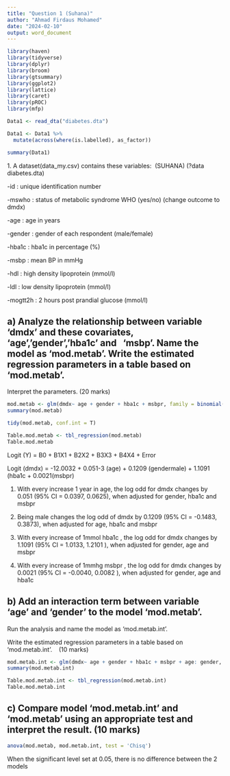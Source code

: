 ```yaml
---
title: "Question 1 (Suhana)"
author: "Ahmad Firdaus Mohamed"
date: "2024-02-10"
output: word_document
---
```


```r
library(haven)
library(tidyverse)
library(dplyr)
library(broom)
library(gtsummary)
library(ggplot2)
library(lattice)
library(caret)
library(pROC)
library(mfp)
```

```r
Data1 <- read_dta("diabetes.dta")
```

```r
Data1 <- Data1 %>%
  mutate(across(where(is.labelled), as_factor))
```

```r
summary(Data1)
```

1\. A dataset(data_my.csv) contains these variables:  (SUHANA) (?data diabetes.dta)

-id : unique identification number

-mswho : status of metabolic syndrome WHO (yes/no) (change outcome to dmdx)

-age : age in years

-gender : gender of each respondent (male/female)

-hba1c : hba1c in percentage (%)

-msbp : mean BP in mmHg

-hdl : high density lipoprotein (mmol/l)

-ldl : low density lipoprotein (mmol/l)

-mogtt2h : 2 hours post prandial glucose (mmol/l)

## a) Analyze the relationship between variable ‘dmdx’ and these covariates, ‘age’,’gender’,’hba1c’ and   ‘msbp’. Name the model as ‘mod.metab’. Write the estimated regression parameters in a table based on ‘mod.metab’. 

Interpret the parameters. (20 marks)

```r
mod.metab <- glm(dmdx~ age + gender + hba1c + msbpr, family = binomial(link = 'logit'), data = Data1)
summary(mod.metab)
```

```r
tidy(mod.metab, conf.int = T)
```

```r
Table.mod.metab <- tbl_regression(mod.metab)
Table.mod.metab
```

Logit (Y) = B0 + B1X1 + B2X2 + B3X3 + B4X4 + Error

Logit (dmdx) = -12.0032 + 0.051-3 (age) + 0.1209 (gendermale) + 1.1091 (hba1c + 0.0021(msbpr)

1) With every increase 1 year in age, the log odd for dmdx changes by 0.051 (95% CI = 0.0397, 0.0625), when adjusted for gender, hba1c and msbpr

2) Being male changes the log odd of dmdx by 0.1209 (95% CI = -0.1483, 0.3873), when adjusted for age, hba1c and msbpr

3) With every increase of 1mmol hba1c , the log odd for dmdx changes by 1.1091 (95% CI = 1.0133, 1.2101 ), when adjusted for gender, age and msbpr

4) With every increase of 1mmhg msbpr , the log odd for dmdx changes by 0.0021 (95% CI = -0.0040, 0.0082 ), when adjusted for gender, age and hba1c

## b) Add an interaction term between variable ‘age’ and ‘gender’ to the model ‘mod.metab’.

Run the analysis and name the model as ‘mod.metab.int’.

Write the estimated regression parameters in a table based on ‘mod.metab.int’.    (10 marks)

```r
mod.metab.int <- glm(dmdx~ age + gender + hba1c + msbpr + age: gender, family = binomial(link = 'logit'), data = Data1)
summary(mod.metab.int)
```

```r
Table.mod.metab.int <- tbl_regression(mod.metab.int)
Table.mod.metab.int
```

## c) Compare model ‘mod.metab.int’ and ‘mod.metab’ using an appropriate test and interpret the result. (10 marks)

```r
anova(mod.metab, mod.metab.int, test = 'Chisq')
```

When the significant level set at 0.05, there is no difference between the 2 models
